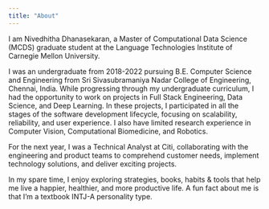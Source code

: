 ```yaml
---
title: "About"
---
```


I am Nivedhitha Dhanasekaran, a Master of Computational Data Science (MCDS) graduate student at the Language Technologies Institute of Carnegie Mellon University.

I was an undergraduate from 2018-2022 pursuing B.E. Computer Science and Engineering from Sri Sivasubramaniya Nadar College of Engineering, Chennai, India. While progressing through my undergraduate curriculum, I had the opportunity to work on projects in Full Stack Engineering, Data Science, and Deep Learning. In these projects, I participated in all the stages of the software development lifecycle, focusing on scalability, reliability, and user experience. I also have limited research experience in Computer Vision, Computational Biomedicine, and Robotics.

For the next year, I was a Technical Analyst at Citi, collaborating with the engineering and product teams to comprehend customer needs, implement technology solutions, and deliver exciting projects.

In my spare time, I enjoy exploring strategies, books, habits & tools that help me live a happier, healthier, and more productive life. A fun fact about me is that I'm a textbook INTJ-A personality type.
